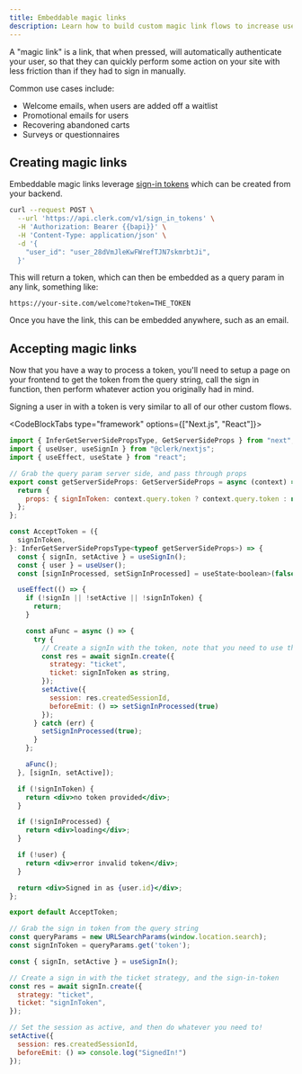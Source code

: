 ```yaml
---
title: Embeddable magic links
description: Learn how to build custom magic link flows to increase user engagement and reduce drop off in transactional emails, SMS's, and anywhere else you can imagine.
---
```


A "magic link" is a link, that when pressed, will automatically authenticate your user, so that they can quickly perform some action on your site with less friction than if they had to sign in manually.

Common use cases include:

- Welcome emails, when users are added off a waitlist
- Promotional emails for users
- Recovering abandoned carts
- Surveys or questionnaires

## Creating magic links

Embeddable magic links leverage [sign-in tokens](https://clerk.com/docs/reference/backend-api/tag/Sign-in-Tokens#operation/CreateSignInToken) which can be created from your backend.

```bash
curl --request POST \
  --url 'https://api.clerk.com/v1/sign_in_tokens' \
  -H 'Authorization: Bearer {{bapi}}' \
  -H 'Content-Type: application/json' \
  -d '{
    "user_id": "user_28dVmJleKwFWrefTJN7skmrbtJi",
  }'
```

This will return a token, which can then be embedded as a query param in any link, something like:

`https://your-site.com/welcome?token=THE_TOKEN`

Once you have the link, this can be embedded anywhere, such as an email.

## Accepting magic links

Now that you have a way to process a token, you'll need to setup a page on your frontend to get the token from the query string, call the sign in function, then perform whatever action you originally had in mind.

Signing a user in with a token is very similar to all of our other custom flows.

<CodeBlockTabs type="framework" options={["Next.js", "React"]}>
```jsx filename="pages/accept-token.jsx"
import { InferGetServerSidePropsType, GetServerSideProps } from "next";
import { useUser, useSignIn } from "@clerk/nextjs";
import { useEffect, useState } from "react";

// Grab the query param server side, and pass through props
export const getServerSideProps: GetServerSideProps = async (context) => {
  return {
    props: { signInToken: context.query.token ? context.query.token : null },
  };
};

const AcceptToken = ({
  signInToken,
}: InferGetServerSidePropsType<typeof getServerSideProps>) => {
  const { signIn, setActive } = useSignIn();
  const { user } = useUser();
  const [signInProcessed, setSignInProcessed] = useState<boolean>(false);

  useEffect(() => {
    if (!signIn || !setActive || !signInToken) {
      return;
    }

    const aFunc = async () => {
      try {
        // Create a signIn with the token, note that you need to use the "ticket" strategy.
        const res = await signIn.create({
          strategy: "ticket",
          ticket: signInToken as string,
        });
        setActive({
          session: res.createdSessionId,
          beforeEmit: () => setSignInProcessed(true)
        });
      } catch (err) {
        setSignInProcessed(true);
      }
    };

    aFunc();
  }, [signIn, setActive]);

  if (!signInToken) {
    return <div>no token provided</div>;
  }

  if (!signInProcessed) {
    return <div>loading</div>;
  }

  if (!user) {
    return <div>error invalid token</div>;
  }

  return <div>Signed in as {user.id}</div>;
};

export default AcceptToken;
```

```jsx filename="accept-token.js"
// Grab the sign in token from the query string
const queryParams = new URLSearchParams(window.location.search);
const signInToken = queryParams.get('token');

const { signIn, setActive } = useSignIn();

// Create a sign in with the ticket strategy, and the sign-in-token
const res = await signIn.create({
  strategy: "ticket",
  ticket: "signInToken",
});

// Set the session as active, and then do whatever you need to!
setActive({
  session: res.createdSessionId,
  beforeEmit: () => console.log("SignedIn!")
});
```
</CodeBlockTabs>
